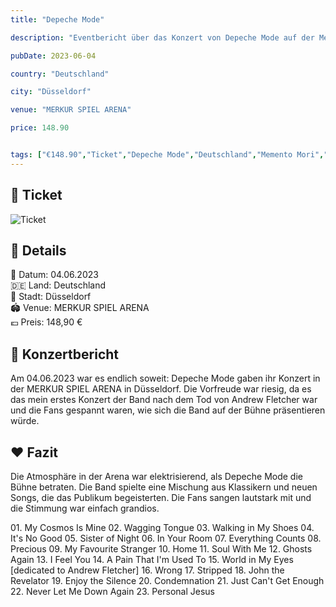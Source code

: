 ```yaml
---
title: "Depeche Mode"

description: "Eventbericht über das Konzert von Depeche Mode auf der Memento Mori Tour in der MERKUR SPIEL ARENA in Düsseldorf."

pubDate: 2023-06-04

country: "Deutschland"

city: "Düsseldorf"

venue: "MERKUR SPIEL ARENA"

price: 148.90


tags: ["€148.90","Ticket","Depeche Mode","Deutschland","Memento Mori","Konzert","ESPRIT Arena","Düsseldorf","2023","Live Nation"]
---
```



## 🎫 Ticket

![Ticket](../../../gallery/2023/06-04/2023-06-04_19-00-00.jpg)

## 📌 Details
📅 Datum: 04.06.2023  
🇩🇪 Land: Deutschland  
📍 Stadt: Düsseldorf  
🏟️ Venue: MERKUR SPIEL ARENA  
💶 Preis: 148,90 €  


## 🎤 Konzertbericht

Am 04.06.2023 war es endlich soweit: Depeche Mode gaben ihr Konzert in der MERKUR SPIEL ARENA in Düsseldorf. 
Die Vorfreude war riesig, da es das mein erstes Konzert der Band nach dem Tod von Andrew Fletcher war und die Fans gespannt waren, 
wie sich die Band auf der Bühne präsentieren würde.

## ❤️ Fazit

Die Atmosphäre in der Arena war elektrisierend, als Depeche Mode die Bühne betraten.
Die Band spielte eine Mischung aus Klassikern und neuen Songs, die das Publikum begeisterten.
Die Fans sangen lautstark mit und die Stimmung war einfach grandios.

<Card title="Setlist" icon="list-format">
01. My Cosmos Is Mine
02. Wagging Tongue
03. Walking in My Shoes
04. It's No Good
05. Sister of Night
06. In Your Room
07. Everything Counts
08. Precious
09. My Favourite Stranger
10. Home
11. Soul With Me
12. Ghosts Again
13. I Feel You
14. A Pain That I'm Used To
15. World in My Eyes [dedicated to Andrew Fletcher]
16. Wrong
17. Stripped
18. John the Revelator
19. Enjoy the Silence
20. Condemnation
21. Just Can't Get Enough
22. Never Let Me Down Again
23. Personal Jesus
</Card>
<LinkCard
    title="Mehr Informationen"
    href="https://fanieng.com/2023/06/04/2023-06-04-depeche-mode-memento-mori-duesseldorf-merkur-spiel-arena/"
/>